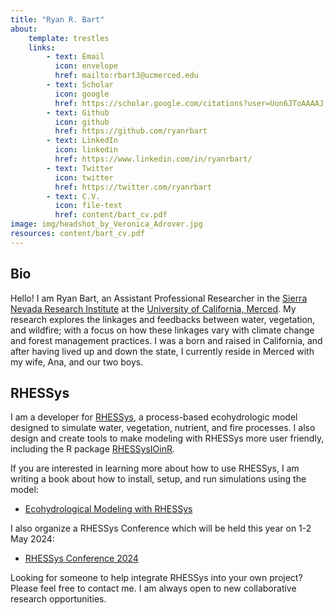 ```yaml
---
title: "Ryan R. Bart"
about:
    template: trestles
    links:
        - text: Email
          icon: envelope
          href: mailto:rbart3@ucmerced.edu
        - text: Scholar
          icon: google
          href: https://scholar.google.com/citations?user=Uon6JToAAAAJ
        - text: Github
          icon: github
          href: https://github.com/ryanrbart
        - text: LinkedIn
          icon: linkedin
          href: https://www.linkedin.com/in/ryanrbart/
        - text: Twitter
          icon: twitter
          href: https://twitter.com/ryanrbart
        - text: C.V.
          icon: file-text
          href: content/bart_cv.pdf
image: img/headshot_by_Veronica_Adrover.jpg
resources: content/bart_cv.pdf
---
```


::: column-page

## Bio

Hello! I am Ryan Bart, an Assistant Professional Researcher in the [Sierra Nevada Research Institute](https://snri.ucmerced.edu/) at the [University of California, Merced](https://www.ucmerced.edu/).
My research explores the linkages and feedbacks between water, vegetation, and wildfire; with a focus on how these linkages vary with climate change and forest management practices. I was a born and raised in California, and after having lived up and down the state, I currently reside in Merced with my wife, Ana, and our two boys.

## RHESSys

I am a developer for [RHESSys](http://rhessys.github.io), a process-based ecohydrologic model designed to simulate water, vegetation, nutrient, and fire processes.
I also design and create tools to make modeling with RHESSys more user friendly, including the R package [RHESSysIOinR](https://github.com/RHESSys/RHESSysIOinR).

If you are interested in learning more about how to use RHESSys, I am writing a book about how to install, setup, and run simulations using the model:

-   [Ecohydrological Modeling with RHESSys](https://ryanrbart.com/rhessys_book)

I also organize a RHESSys Conference which will be held this year on 1-2 May 2024:

- [RHESSys Conference 2024](http://rhessys.github.io/conferences/conference_2024)

Looking for someone to help integrate RHESSys into your own project?
Please feel free to contact me.
I am always open to new collaborative research opportunities.

:::
